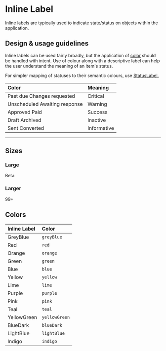 
<Meta title="Components/Status and Feedback/InlineLabel/Docs" />

# Inline Label

Inline labels are typically used to indicate state/status on objects within the
application.

## Design & usage guidelines

Inline labels can be used fairly broadly, but the application of
[color](../?path=/docs/design-colors--page) should be handled with intent. Use
of colour along with a descriptive label can help the user understand the
meaning of an item's status.

For simpler mapping of statuses to their semantic colours, use
[StatusLabel.](../?path=/docs/components-status-and-feedback-statuslabel-docs--page)

| Color                                                                                                             | Meaning     |
| :---------------------------------------------------------------------------------------------------------------- | :---------- |
| <InlineLabel color="red">Past due</InlineLabel> <InlineLabel color="red">Changes requested</InlineLabel>          | Critical    |
| <InlineLabel color="yellow">Unscheduled</InlineLabel> <InlineLabel color="yellow">Awaiting response</InlineLabel> | Warning     |
| <InlineLabel color="green">Approved</InlineLabel> <InlineLabel color="green">Paid</InlineLabel>                   | Success     |
| <InlineLabel color="greyBlue">Draft</InlineLabel> <InlineLabel color="greyBlue">Archived</InlineLabel>            | Inactive    |
| <InlineLabel color="lightBlue">Sent</InlineLabel> <InlineLabel color="lightBlue">Converted</InlineLabel>          | Informative |

---

## Sizes

### Large

<Canvas>
  <InlineLabel size="large" color="blue">
    Beta
  </InlineLabel>
</Canvas>

### Larger

<Canvas>
  <InlineLabel size="larger" color="green">
    99+
  </InlineLabel>
</Canvas>

## Colors

| Inline Label                                               | Color         |
| :--------------------------------------------------------- | :------------ |
| <InlineLabel color="greyBlue">GreyBlue</InlineLabel>       | `greyBlue`    |
| <InlineLabel color="red">Red</InlineLabel>                 | `red`         |
| <InlineLabel color="orange">Orange</InlineLabel>           | `orange`      |
| <InlineLabel color="green">Green</InlineLabel>             | `green`       |
| <InlineLabel color="blue">Blue</InlineLabel>               | `blue`        |
| <InlineLabel color="yellow">Yellow</InlineLabel>           | `yellow`      |
| <InlineLabel color="lime">Lime</InlineLabel>               | `lime`        |
| <InlineLabel color="purple">Purple</InlineLabel>           | `purple`      |
| <InlineLabel color="pink">Pink</InlineLabel>               | `pink`        |
| <InlineLabel color="teal">Teal</InlineLabel>               | `teal`        |
| <InlineLabel color="yellowGreen">YellowGreen</InlineLabel> | `yellowGreen` |
| <InlineLabel color="blueDark">BlueDark</InlineLabel>       | `blueDark`    |
| <InlineLabel color="lightBlue">LightBlue</InlineLabel>     | `lightBlue`   |
| <InlineLabel color="indigo">Indigo</InlineLabel>           | `indigo`      |
